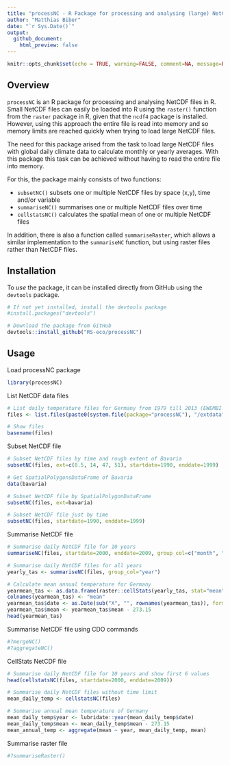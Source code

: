 ```yaml
---
title: "processNC - R Package for processing and analysing (large) NetCDF files in R"
author: "Matthias Biber"
date: "`r Sys.Date()`"
output: 
  github_document:
    html_preview: false
---
```


```r
knitr::opts_chunk$set(echo = TRUE, warning=FALSE, comment=NA, message=FALSE, cache=FALSE)
```

## Overview

`processNC` is an R package for processing and analysing NetCDF files in R. Small NetCDF files can easily be loaded into R using the `raster()` function from the `raster` package in R, given that the `ncdf4` package is installed. However, using this approach the entire file is read into memory and so memory limits are reached quickly when trying to load large NetCDF files.

The need for this package arised from the task to load large NetCDF files with global daily climate data to calculate monthly or yearly averages. With this package this task can be achieved without having to read the entire file into memory.

For this, the package mainly consists of two functions:

* `subsetNC()` subsets one or multiple NetCDF files by space (x,y), time and/or variable
* `summariseNC()` summarises one or multiple NetCDF files over time 
* `cellstatsNC()` calculates the spatial mean of one or multiple NetCDF files

In addition, there is also a function called `summariseRaster`, which allows a similar implementation to the `summariseNC` function, but using raster files rather than NetCDF files.

<!-- You can learn more about the different functions in `vignette("processNC")`.-->

## Installation

To *use* the package, it can be installed directly from GitHub using the `devtools` package. 

```r
# If not yet installed, install the devtools package
#install.packages("devtools")

# Download the package from GitHub
devtools::install_github("RS-eco/processNC")
```

## Usage

Load processNC package

```r
library(processNC)
```

List NetCDF data files

```r
# List daily temperature files for Germany from 1979 till 2013 (EWEMBI ISIMIP2b data)
files <- list.files(paste0(system.file(package="processNC"), "/extdata"), full.names=T)

# Show files
basename(files)
```

Subset NetCDF file

```r
# Subset NetCDF files by time and rough extent of Bavaria
subsetNC(files, ext=c(8.5, 14, 47, 51), startdate=1990, enddate=1999)

# Get SpatialPolygonsDataFrame of Bavaria
data(bavaria)

# Subset NetCDF file by SpatialPolygonDataFrame
subsetNC(files, ext=bavaria)

# Subset NetCDF file just by time
subsetNC(files, startdate=1990, enddate=1999)
```

Summarise NetCDF file

```r
# Summarise daily NetCDF file for 10 years 
summariseNC(files, startdate=2000, enddate=2009, group_col=c("month", "year"))
```

```r
# Summarise daily NetCDF files for all years
yearly_tas <- summariseNC(files, group_col="year")

# Calculate mean annual temperature for Germany
yearmean_tas <- as.data.frame(raster::cellStats(yearly_tas, stat="mean"))
colnames(yearmean_tas) <- "mean"
yearmean_tas$date <- as.Date(sub("X", "", rownames(yearmean_tas)), format="%Y")
yearmean_tas$mean <- yearmean_tas$mean - 273.15
head(yearmean_tas)
```

Summarise NetCDF file using CDO commands

```r
#?mergeNC()
#?aggregateNC()
```

CellStats NetCDF file

```r
# Summarise daily NetCDF file for 10 years and show first 6 values
head(cellstatsNC(files, startdate=2000, enddate=2009))

# Summarise daily NetCDF files without time limit
mean_daily_temp <- cellstatsNC(files)

# Summarise annual mean temperature of Germany 
mean_daily_temp$year <- lubridate::year(mean_daily_temp$date)
mean_daily_temp$mean <- mean_daily_temp$mean - 273.15
mean_annual_temp <- aggregate(mean ~ year, mean_daily_temp, mean)
```

Summarise raster file

```r
#?summariseRaster()
```
